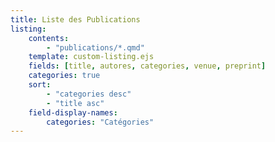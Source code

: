 ```yaml
---
title: Liste des Publications
listing:
    contents:
        - "publications/*.qmd"
    template: custom-listing.ejs
    fields: [title, autores, categories, venue, preprint]
    categories: true
    sort:
        - "categories desc"
        - "title asc"
    field-display-names:
        categories: "Catégories"
---
```

